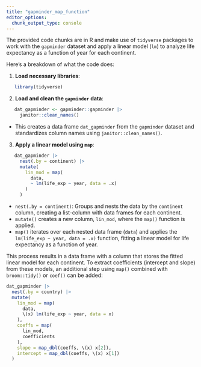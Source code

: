 ---
title: "gapminder_map_function"
editor_options: 
  chunk_output_type: console
---

The provided code chunks are in R and make use of `tidyverse` packages to work with the `gapminder` dataset and apply a linear model (`lm`) to analyze life expectancy as a function of year for each continent.

Here's a breakdown of what the code does:

1. **Load necessary libraries**:

```{r}
   library(tidyverse)

```

2. **Load and clean the `gapminder` data**:
```{r}
   dat_gapminder <- gapminder::gapminder |>
     janitor::clean_names()
```
   - This creates a data frame `dat_gapminder` from the `gapminder` dataset and standardizes column names using `janitor::clean_names()`.

3. **Apply a linear model using `map`**:
   
```{r}
   dat_gapminder |>
     nest(.by = continent) |>
     mutate(
       lin_mod = map(
         data,
         ~ lm(life_exp ~ year, data = .x)
       )
     )
``` 

   - `nest(.by = continent)`: Groups and nests the data by the `continent` column, creating a list-column with data frames for each continent.
   - `mutate()` creates a new column, `lin_mod`, where the `map()` function is applied.
   - `map()` iterates over each nested data frame (`data`) and applies the `lm(life_exp ~ year, data = .x)` function, fitting a linear model for life expectancy as a function of year.

This process results in a data frame with a column that stores the fitted linear model for each continent. To extract coefficients (intercept and slope) from these models, an additional step using `map()` combined with `broom::tidy()` or `coef()` can be added:

```{r}
dat_gapminder |>
  nest(.by = country) |>
  mutate(
    lin_mod = map(
      data,
      \(x) lm(life_exp ~ year, data = x)
    ),
    coeffs = map(
      lin_mod,
      coefficients
    ),
    slope = map_dbl(coeffs, \(x) x[2]),
    intercept = map_dbl(coeffs, \(x) x[1])
  )

```

